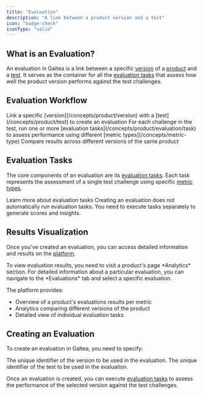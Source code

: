 ```yaml
---
title: "Evaluation"
description: "A link between a product version and a test"
icon: "badge-check"
iconType: "solid"
---
```


## What is an Evaluation?

An evaluation in Galtea is a link between a specific [version](/concepts/product/version) of a [product](/concepts/product) and a [test](/concepts/product/test). It serves as the container for all the [evaluation tasks](/concepts/product/evaluation/task) that assess how well the product version performs against the test challenges.

## Evaluation Workflow

<Steps>
  <Step title="Create an Evaluation">Link a specific [version](/concepts/product/version) with a [test](/concepts/product/test) to create an evaluation</Step>
  <Step title="Execute Evaluation Tasks">For each challenge in the test, run one or more [evaluation tasks](/concepts/product/evaluation/task) to assess performance using different [metric types](/concepts/metric-type)</Step>
  <Step title="Review Results">Compare results across different versions of the same product</Step>
</Steps>

## Evaluation Tasks

The core components of an evaluation are its [evaluation tasks](/concepts/product/evaluation/task). Each task represents the assessment of a single test challenge using specific [metric types](/concepts/metric-type).

<Card title="Evaluation Task" icon="clipboard-check" href="/concepts/product/evaluation/task">
  Learn more about evaluation tasks
</Card>

<Note>
  Creating an evaluation does not automatically run evaluation tasks. You need to execute tasks separately to generate scores and insights.
</Note>

## Results Visualization

Once you've created an evaluation, you can access detailed information and results on the [platform](https://platform.galtea.ai/).

<Note>
  To view evaluation results, you need to visit a product's page *Analytics* section. For detailed information about a particular evaluation, you can navigate to the *Evaluations* tab and select a specific evaluation.
</Note>

The platform provides:
- Overview of a product's evaluations results per metric
- Analytics comparing different versions of the product
- Detailed view of individual evaluation tasks

## Creating an Evaluation

To create an evaluation in Galtea, you need to specify:

<ResponseField name="Version" type="ID (text)" required>
  The unique identifier of the version to be used in the evaluation.
</ResponseField>

<ResponseField name="Test" type="ID (text)" required>
  The unique identifier of the test to be used in the evaluation.
</ResponseField>

Once an evaluation is created, you can execute [evaluation tasks](/concepts/product/evaluation/task) to assess the performance of the selected version against the test challenges.

